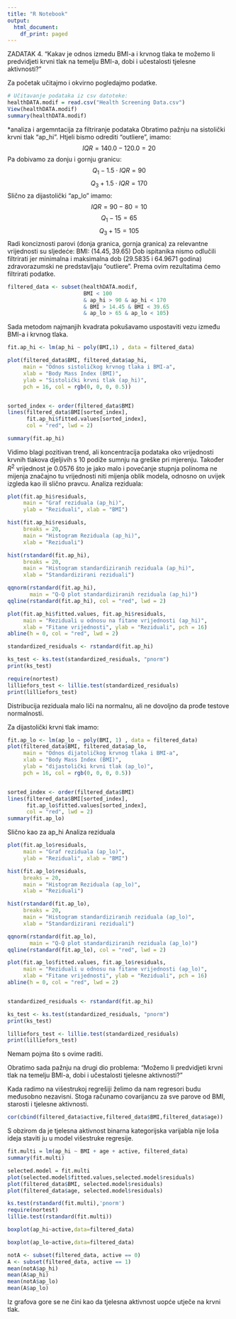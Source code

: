```yaml
---
title: "R Notebook"
output:
  html_document:
    df_print: paged
---
```


ZADATAK 4. 
"Kakav je odnos izmedu BMI-a i krvnog tlaka te možemo li predvidjeti krvni tlak na temelju BMI-a,
dobi i učestalosti tjelesne aktivnosti?"

Za početak učitajmo i okvirno pogledajmo podatke.
```r
# Učitavanje podataka iz csv datoteke:
healthDATA.modif = read.csv("Health Screening Data.csv")
View(healthDATA.modif)
summary(healthDATA.modif)
```

*analiza i argemntacija za filtriranje podataka
Obratimo pažnju na sistolički krvni tlak "ap_hi". Htjeli bismo odrediti "outliere", imamo:
$$IQR = 140.0 - 120.0 = 20$$
Pa dobivamo za donju i gornju granicu:
$$Q_1 - 1.5\cdot IQR = 90$$
$$Q_3 + 1.5 \cdot IQR = 170$$
Slično za dijastolički "ap_lo" imamo:
$$IQR = 90 - 80 = 10$$
$$Q_1 - 15 = 65$$
$$Q_3 + 15 = 105$$
Radi konciznosti parovi (donja granica, gornja granica) za relevantne vrijednosti su sljedeće:
BMI: $(14.45, 39.65)$
Dob ispitanika nismo odlučili filtrirati jer minimalna i maksimalna dob (29.5835 i 64.9671 godina) zdravorazumski ne predstavljaju "outliere".
Prema ovim rezultatima ćemo filtrirati podatke.

```r
filtered_data <- subset(healthDATA.modif, 
                        BMI < 100 
                        & ap_hi > 90 & ap_hi < 170 
                        & BMI > 14.45 & BMI < 39.65
                        & ap_lo > 65 & ap_lo < 105)
```

Sada metodom najmanjih kvadrata pokušavamo uspostaviti vezu između BMI-a i krvnog tlaka.

```r
fit.ap_hi <- lm(ap_hi ~ poly(BMI,1) , data = filtered_data)

plot(filtered_data$BMI, filtered_data$ap_hi, 
     main = "Odnos sistoličkog krvnog tlaka i BMI-a",
     xlab = "Body Mass Index (BMI)", 
     ylab = "Sistolički krvni tlak (ap_hi)",
     pch = 16, col = rgb(0, 0, 0, 0.5)) 


sorted_index <- order(filtered_data$BMI) 
lines(filtered_data$BMI[sorted_index], 
      fit.ap_hi$fitted.values[sorted_index], 
      col = "red", lwd = 2) 

summary(fit.ap_hi)
```
Vidimo blagi pozitivan trend, ali koncentracija podataka oko vrijednosti krvnih tlakova djeljivih s 10 podiže sumnju na greške pri mjerenju. Također $R^2$ vrijednost je 0.0576 što je jako malo i povećanje stupnja polinoma ne mijenja značajno tu vrijednosti niti mijenja oblik modela, odnosno on uvijek izgleda kao ili slično pravcu.
Analiza reziduala:
```r
plot(fit.ap_hi$residuals,
     main = "Graf reziduala (ap_hi)", 
     ylab = "Reziduali", xlab = "BMI")

hist(fit.ap_hi$residuals, 
     breaks = 20, 
     main = "Histogram Reziduala (ap_hi)", 
     xlab = "Reziduali")

hist(rstandard(fit.ap_hi), 
     breaks = 20, 
     main = "Histogram standardiziranih reziduala (ap_hi)", 
     xlab = "Standardizirani reziduali")

qqnorm(rstandard(fit.ap_hi), 
       main = "Q-Q plot standardiziranih reziduala (ap_hi)")
qqline(rstandard(fit.ap_hi), col = "red", lwd = 2)

plot(fit.ap_hi$fitted.values, fit.ap_hi$residuals, 
     main = "Reziduali u odnosu na fitane vrijednosti (ap_hi)", 
     xlab = "Fitane vrijednosti", ylab = "Reziduali", pch = 16)
abline(h = 0, col = "red", lwd = 2)

standardized_residuals <- rstandard(fit.ap_hi)

ks_test <- ks.test(standardized_residuals, "pnorm")
print(ks_test)

require(nortest)
lilliefors_test <- lillie.test(standardized_residuals)
print(lilliefors_test)
```
Distribucija reziduala malo liči na normalnu, ali ne dovoljno da prođe testove normalnosti.

Za dijastolički krvni tlak imamo:
```r
fit.ap_lo <- lm(ap_lo ~ poly(BMI, 1) , data = filtered_data)
plot(filtered_data$BMI, filtered_data$ap_lo, 
     main = "Odnos dijatoličkog krvnog tlaka i BMI-a",
     xlab = "Body Mass Index (BMI)", 
     ylab = "dijastolički krvni tlak (ap_lo)",
     pch = 16, col = rgb(0, 0, 0, 0.5)) 


sorted_index <- order(filtered_data$BMI) 
lines(filtered_data$BMI[sorted_index], 
      fit.ap_lo$fitted.values[sorted_index], 
      col = "red", lwd = 2) 
summary(fit.ap_lo)
```
Slično kao za ap_hi
Analiza reziduala
```r
plot(fit.ap_lo$residuals,
     main = "Graf reziduala (ap_lo)", 
     ylab = "Reziduali", xlab = "BMI")

hist(fit.ap_lo$residuals, 
     breaks = 20, 
     main = "Histogram Reziduala (ap_lo)", 
     xlab = "Reziduali")

hist(rstandard(fit.ap_lo), 
     breaks = 20, 
     main = "Histogram standardiziranih reziduala (ap_lo)", 
     xlab = "Standardizirani reziduali")

qqnorm(rstandard(fit.ap_lo), 
       main = "Q-Q plot standardiziranih reziduala (ap_lo)")
qqline(rstandard(fit.ap_lo), col = "red", lwd = 2)

plot(fit.ap_lo$fitted.values, fit.ap_lo$residuals, 
     main = "Reziduali u odnosu na fitane vrijednosti (ap_lo)", 
     xlab = "Fitane vrijednosti", ylab = "Reziduali", pch = 16)
abline(h = 0, col = "red", lwd = 2)


standardized_residuals <- rstandard(fit.ap_hi)

ks_test <- ks.test(standardized_residuals, "pnorm")
print(ks_test)

lilliefors_test <- lillie.test(standardized_residuals)
print(lilliefors_test)
```
Nemam pojma što s ovime raditi.


Obratimo sada pažnju na drugi dio problema: "Možemo li predvidjeti krvni tlak na temelju BMI-a,
dobi i učestalosti tjelesne aktivnosti?"

Kada radimo na višestrukoj regrešiji želimo da nam regresori budu međusobno nezavisni. Stoga računamo covarijancu za sve parove od BMI, starosti i tjelesne aktivnosti.
```r
cor(cbind(filtered_data$active,filtered_data$BMI,filtered_data$age))
```

S obzirom da je tjelesna aktivnost binarna kategorijska varijabla nije loša ideja staviti ju u model višestruke regresije.

```r
fit.multi = lm(ap_hi ~ BMI + age + active, filtered_data)
summary(fit.multi)
```

```r
selected.model = fit.multi
plot(selected.model$fitted.values,selected.model$residuals)
plot(filtered_data$BMI, selected.model$residuals)
plot(filtered_data$age, selected.model$residuals)
```
```r
ks.test(rstandard(fit.multi),'pnorm')
require(nortest)
lillie.test(rstandard(fit.multi))
```
```r
boxplot(ap_hi~active,data=filtered_data)

boxplot(ap_lo~active,data=filtered_data)

notA <- subset(filtered_data, active == 0)
A <- subset(filtered_data, active == 1)
mean(notA$ap_hi)
mean(A$ap_hi)
mean(notA$ap_lo)
mean(A$ap_lo)
```
Iz grafova gore se ne čini kao da tjelesna aktivnost uopće utječe na krvni tlak.
